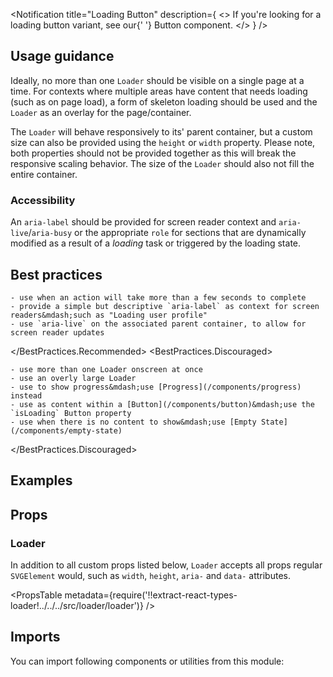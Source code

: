


<Layout title="Loader" description="An animated component to represent loading, where an action can take an extended amount of time to complete.">

<Notification
  title="Loading Button"
  description={
    <>
      If you're looking for a loading button variant, see our{' '}
      <Link href="../button">Button</Link> component.
    </>
  }
/>

## Usage guidance

Ideally, no more than one `Loader` should be visible on a single page at a time. For contexts where multiple areas have content that needs loading (such as on page load), a form of skeleton loading should be used and the `Loader` as an overlay for the page/container.

The `Loader` will behave responsively to its' parent container, but a custom size can also be provided using the `height` or `width` property. Please note, both properties should not be provided together as this will break the responsive scaling behavior. The size of the `Loader` should also not fill the entire container.

### Accessibility

An `aria-label` should be provided for screen reader context and `aria-live`/`aria-busy` or the appropriate `role` for sections that are dynamically modified as a result of a _loading_ task or triggered by the loading state.

## Best practices

<BestPractices>
  <BestPractices.Recommended>

    - use when an action will take more than a few seconds to complete
    - provide a simple but descriptive `aria-label` as context for screen readers&mdash;such as "Loading user profile"
    - use `aria-live` on the associated parent container, to allow for screen reader updates

  </BestPractices.Recommended>
  <BestPractices.Discouraged>

    - use more than one Loader onscreen at once
    - use an overly large Loader
    - use to show progress&mdash;use [Progress](/components/progress) instead
    - use as content within a [Button](/components/button)&mdash;use the `isLoading` Button property
    - use when there is no content to show&mdash;use [Empty State](/components/empty-state)

  </BestPractices.Discouraged>
</BestPractices>

## Examples

<Example title="Basic usage" path="loader/basic-usage">
  <BasicUsage />
</Example>

<Example title="Inverted" path="loader/inverted" darkPreview>
  <Inverted />
</Example>

<Example title="Custom size" path="loader/custom-size">
  <CustomSize />
</Example>

<Example title="Advanced accessibility" path="loader/aria-live">
  <AriaLive />
</Example>

## Props

### Loader

In addition to all custom props listed below, `Loader` accepts all props regular `SVGElement` would, such as `width`, `height`, `aria-` and `data-` attributes.

<PropsTable
  metadata={require('!!extract-react-types-loader!../../../src/loader/loader')}
/>

## Imports

You can import following components or utilities from this module:

<Imports module={LoaderExports} path="@datacamp/waffles/loader" />

</Layout>
